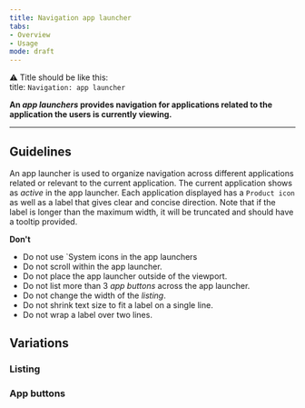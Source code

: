 ```yaml
---
title: Navigation app launcher
tabs: 
- Overview
- Usage
mode: draft
---
```


:warning: Title should be like this:  
title: `Navigation: app launcher`

**An *app launchers* provides navigation for applications related to the application the users is currently viewing.**
<!--One to two sentences as an introduction to the component-->

***

## Guidelines
<!--List how to use it, sizes, widths, grid interactions, color allowances -->

An app launcher is used to organize navigation across different applications related or relevant to the current application. The current application shows as *active* in the app launcher. Each application displayed has a `Product icon` as well as a label that gives clear and concise direction. Note that if the label is longer than the maximum width, it will be truncated and should have a tooltip provided.


**Don't** 
<!--Bullet point list if needed -->


* Do not use `System icons in the app launchers
* Do not scroll within the app launcher. 
* Do not place the app launcher outside of the viewport. 
* Do not list more than 3 *app buttons* across the app launcher. 
* Do not change the width of the *listing*.
* Do not shrink text size to fit a label on a single line.
* Do not wrap a label over two lines.


## Variations 
<!--One ### heading per frame in Figma, explaining each component in that frame. One 'content' section per variation if needed -->


### Listing

<Embed url="https://www.figma.com/file/0bGXR2sCwMVSDNyyzu5BXrO5/UI%E2%80%94User-Interface?node-id=3216%3A2660" />


### App buttons

<Embed url="https://www.figma.com/file/0bGXR2sCwMVSDNyyzu5BXrO5/UI%E2%80%94User-Interface?node-id=3216%3A446" />
